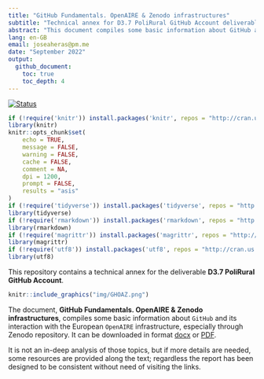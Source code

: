 ```yaml
---
title: "GitHub Fundamentals. OpenAIRE & Zenodo infrastructures"
subtitle: "Technical annex for D3.7 PoliRural GitHub Account deliverable"
abstract: "This document compiles some basic information about GitHub and its interaction with the European OpenAIRE infrastructure, especially through Zenodo repository"
lang: en-GB
email: joseaheras@pm.me
date: "September 2022"
output:
  github_document:
    toc: true
    toc_depth: 4
---
```


[![Status](https://img.shields.io/badge/Status-Work%20in%20progress-orange?style=plastic)](https://github.com/polirural)

```r
if (!require('knitr')) install.packages('knitr', repos = "http://cran.us.r-project.org")
library(knitr)
knitr::opts_chunk$set(
	echo = TRUE,
	message = FALSE,
	warning = FALSE,
	cache = FALSE,
	comment = NA,
	dpi = 1200,
	prompt = FALSE,
	results = "asis"
)
if (!require('tidyverse')) install.packages('tidyverse', repos = "http://cran.us.r-project.org")
library(tidyverse)
if (!require('rmarkdown')) install.packages('rmarkdown', repos = "http://cran.us.r-project.org")
library(rmarkdown)
if (!require('magrittr')) install.packages('magrittr', repos = "http://cran.us.r-project.org")
library(magrittr)
if (!require('utf8')) install.packages('utf8', repos = "http://cran.us.r-project.org")
library(utf8)
```

This repository contains a technical annex for the deliverable **D3.7 PoliRural GitHub Account**.

```r
knitr::include_graphics("img/GHOAZ.png")
```

The document, **GitHub Fundamentals. OpenAIRE & Zenodo infrastructures**, compiles some basic information about `GitHub` and its interaction with the European `OpenAIRE` infrastructure, especially through Zenodo repository. It can be downloaded in format [docx](/D3.7%20PoliRural%20GitHub%20Account_ext.docx) or [PDF](/D3.7%20PoliRural%20GitHub%20Account_ext.pdf).

It is not an in-deep analysis of those topics, but if more details are needed, some resources are provided along the text; regardless the report has been designed to be consistent without need of visiting the links.